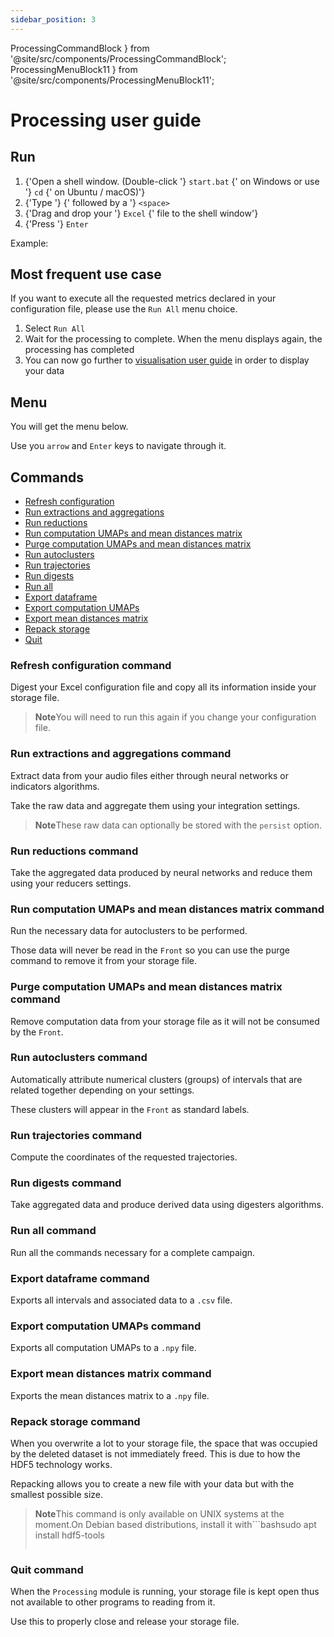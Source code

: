 ```yaml
---
sidebar_position: 3
---
```



  ProcessingCommandBlock
} from '@site/src/components/ProcessingCommandBlock';
  ProcessingMenuBlock11
} from '@site/src/components/ProcessingMenuBlock11';

# Processing user guide

<ContextWarning />

## Run

<ol>
  <li>
    {'Open a shell window. (Double-click '}
    <code>start.bat</code>
    {' on Windows or use '}
    <code>cd</code>
    {' on Ubuntu / macOS)'}
  </li>
  <li>
    {'Type '}
    <AppInline />
    {' followed by a '}
    <code>&lt;space&gt;</code>
  </li>
  <li>
    {'Drag and drop your '}
    <code>Excel</code>
    {' file to the shell window'}
  </li>
  <li>
    {'Press '}
    <code>Enter</code>
  </li>
</ol>

Example:

<ProcessingCommandBlock />

## Most frequent use case

If you want to execute all the requested metrics declared in your configuration
file, please use the `Run All` menu choice.

1. Select `Run All`
2. Wait for the processing to complete. When the menu displays again, the
   processing has completed
3. You can now go further to [visualisation user
   guide](./visualisation-user-guide) in order to display your data

## Menu

You will get the menu below.

Use you `arrow` and `Enter` keys to navigate through it.

<ProcessingMenuBlock11 />

## Commands

- [Refresh configuration](#refresh-configuration-command)
- [Run extractions and aggregations](#run-extractions-and-aggregations-command)
- [Run reductions](#run-reductions-command)
- [Run computation UMAPs and mean distances matrix](#run-computation-umaps-and-mean-distances-matrix-command)
- [Purge computation UMAPs and mean distances matrix](#purge-computation-umaps-and-mean-distances-matrix-command)
- [Run autoclusters](#run-autoclusters-command)
- [Run trajectories](#run-trajectories-command)
- [Run digests](#run-digests-command)
- [Run all](#run-all-command)
- [Export dataframe](#export-dataframe-command)
- [Export computation UMAPs](#export-computation-umaps-command)
- [Export mean distances matrix](#export-mean-distances-matrix-command)
- [Repack storage](#repack-storage-command)
- [Quit](#quit-command)

### Refresh configuration command

Digest your Excel configuration file and copy all its information inside
your storage file.

> **Note**You will need to run this again if you change your configuration file.

### Run extractions and aggregations command

Extract data from your audio files either through neural networks or indicators algorithms.

Take the raw data and aggregate them using your integration settings.

> **Note**These raw data can optionally be stored with the `persist` option.

### Run reductions command

Take the aggregated data produced by neural networks and reduce them using your
reducers settings.

### Run computation UMAPs and mean distances matrix command

Run the necessary data for autoclusters to be performed.

Those data will never be read in the `Front` so you can use the purge command
to remove it from your storage file.

### Purge computation UMAPs and mean distances matrix command

Remove computation data from your storage file as it will not be consumed by
the `Front`.

### Run autoclusters command

Automatically attribute numerical clusters (groups) of intervals that are
related together depending on your settings.

These clusters will appear in the `Front` as standard labels.

### Run trajectories command

Compute the coordinates of the requested trajectories.

### Run digests command

Take aggregated data and produce derived data using digesters algorithms.

### Run all command

Run all the commands necessary for a complete campaign.

### Export dataframe command

Exports all intervals and associated data to a `.csv` file.

### Export computation UMAPs command

Exports all computation UMAPs to a `.npy` file.

### Export mean distances matrix command

Exports the mean distances matrix to a `.npy` file.

### Repack storage command

When you overwrite a lot to your storage file, the space that was occupied
by the deleted dataset is not immediately freed. This is due to how the
HDF5 technology works.

Repacking allows you to create a new file with your data but with the smallest
possible size.

> **Note**This command is only available on UNIX systems at the moment.On Debian based distributions, install it with```bashsudo apt install hdf5-tools
>
> ```
>
> ```

### Quit command

When the `Processing` module is running, your storage file is kept open thus
not available to other programs to reading from it.

Use this to properly close and release your storage file.
